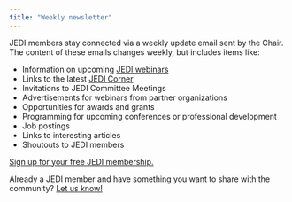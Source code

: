 ```yaml
---
title: "Weekly newsletter"
---
```

JEDI members stay connected via a weekly update email sent by the Chair. The content of these emails changes weekly, but includes items like:

* Information on upcoming [JEDI webinars](webinars.qmd)
* Links to the latest [JEDI Corner](jedi-corner.qmd)
* Invitations to JEDI Committee Meetings
* Advertisements for webinars from partner organizations
* Opportunities for awards and grants
* Programming for upcoming conferences or professional development
* Job postings
* Links to interesting articles
* Shoutouts to JEDI members

[Sign up for your free JEDI membership.](get-involved.qmd)

Already a JEDI member and have something you want to share with the community? [Let us know!](mailto:chair@datascijedi.org){aria-label="Send feedback to the JEDI Outreach Group via email"}

